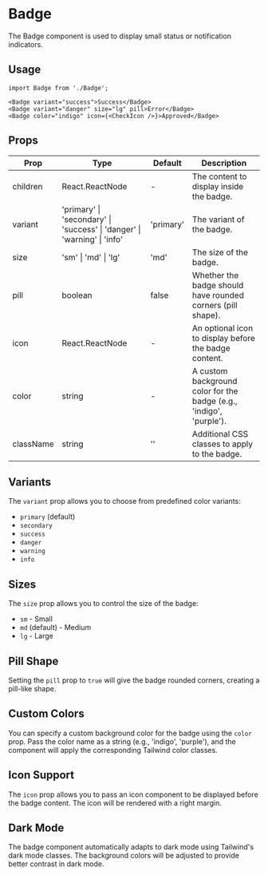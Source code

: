 # Badge

The Badge component is used to display small status or notification indicators.

## Usage

```tsx
import Badge from './Badge';

<Badge variant="success">Success</Badge>
<Badge variant="danger" size="lg" pill>Error</Badge>
<Badge color="indigo" icon={<CheckIcon />}>Approved</Badge>
```

## Props

| Prop      | Type                                                                 | Default     | Description                                                          |
| --------- | -------------------------------------------------------------------- | ----------- | -------------------------------------------------------------------- |
| children  | React.ReactNode                                                      | -           | The content to display inside the badge.                             |
| variant   | 'primary' \| 'secondary' \| 'success' \| 'danger' \| 'warning' \| 'info' | 'primary'   | The variant of the badge.                                            |
| size      | 'sm' \| 'md' \| 'lg'                                                   | 'md'        | The size of the badge.                                               |
| pill      | boolean                                                              | false       | Whether the badge should have rounded corners (pill shape).          |
| icon      | React.ReactNode                                                      | -           | An optional icon to display before the badge content.                |
| color     | string                                                               | -           | A custom background color for the badge (e.g., 'indigo', 'purple'). |
| className | string                                                               | ''          | Additional CSS classes to apply to the badge.                        |

## Variants

The `variant` prop allows you to choose from predefined color variants:

- `primary` (default)
- `secondary`
- `success`
- `danger`
- `warning`
- `info`

## Sizes

The `size` prop allows you to control the size of the badge:

- `sm` - Small
- `md` (default) - Medium
- `lg` - Large

## Pill Shape

Setting the `pill` prop to `true` will give the badge rounded corners, creating a pill-like shape.

## Custom Colors

You can specify a custom background color for the badge using the `color` prop. Pass the color name as a string (e.g., 'indigo', 'purple'), and the component will apply the corresponding Tailwind color classes.

## Icon Support

The `icon` prop allows you to pass an icon component to be displayed before the badge content. The icon will be rendered with a right margin.

## Dark Mode

The badge component automatically adapts to dark mode using Tailwind's dark mode classes. The background colors will be adjusted to provide better contrast in dark mode.